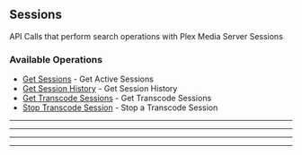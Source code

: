 
## Sessions
API Calls that perform search operations with Plex Media Server Sessions


### Available Operations

* [Get Sessions](/go/sessions/get_sessions) - Get Active Sessions
* [Get Session History](/go/sessions/get_session_history) - Get Session History
* [Get Transcode Sessions](/go/sessions/get_transcode_sessions) - Get Transcode Sessions
* [Stop Transcode Session](/go/sessions/stop_transcode_session) - Stop a Transcode Session

---
<GetSessions />

---
<GetSessionHistory />

---
<GetTranscodeSessions />

---
<StopTranscodeSession />
